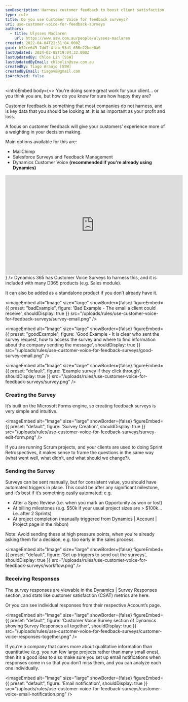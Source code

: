 ```yaml
---
seoDescription: Harness customer feedback to boost client satisfaction and optimize your business processes with Dynamics 365's Customer Voice Surveys.
type: rule
title: Do you use Customer Voice for feedback surveys?
uri: use-customer-voice-for-feedback-surveys
authors:
  - title: Ulysses Maclaren
    url: https://www.ssw.com.au/people/ulysses-maclaren
created: 2022-04-04T21:51:04.000Z
guid: b52ce649-7dd7-4fab-93d1-650e22bde0a6
lastUpdated: 2024-02-08T19:04:32.000Z
lastUpdatedBy: Chloe Lin [SSW]
lastUpdatedByEmail: chloelin@ssw.com.au
createdBy: Tiago Araújo [SSW]
createdByEmail: tiagov8@gmail.com
isArchived: false
---
```


<introEmbed
  body={<>
You're doing some great work for your client... or you think you are, but how do you know for sure how happy they are?

Customer feedback is something that most companies do not harness, and is key data that you should be looking at. It is as important as your profit and loss.

A focus on customer feedback will give your customers’ experience more of a weighting in your decision making.

Main options available for this are:

- MailChimp
- Salesforce Surveys and Feedback Management
- Dynamics Customer Voice **(recommended if you're already using Dynamics)**

<iframe width="560" height="315" src="https://www.youtube.com/embed/sbMReFrVYbs" title="YouTube video player" frameborder="0" allow="accelerometer; autoplay; clipboard-write; encrypted-media; gyroscope; picture-in-picture" allowfullscreen></iframe>
  </>}
/>
Dynamics 365 has Customer Voice Surveys to harness this, and it is included with many D365 products (e.g. Sales module).

It can also be added as a standalone product if you don’t already have it.

<imageEmbed
  alt="Image"
  size="large"
  showBorder={false}
  figureEmbed={{
    preset: "badExample",
    figure: 'Bad Example - The email a client could receive',
    shouldDisplay: true
  }}
  src="/uploads/rules/use-customer-voice-for-feedback-surveys/survey-email.png"
/>

<imageEmbed
  alt="Image"
  size="large"
  showBorder={false}
  figureEmbed={{
    preset: "goodExample",
    figure: 'Good Example - It is clear who sent the survey request, how to access the survey and where to find information about the company sending the message',
    shouldDisplay: true
  }}
  src="/uploads/rules/use-customer-voice-for-feedback-surveys/good-survey-email.png"
/>


<imageEmbed
  alt="Image"
  size="large"
  showBorder={false}
  figureEmbed={{
    preset: "default",
    figure: 'Example survey if they click through',
    shouldDisplay: true
  }}
  src="/uploads/rules/use-customer-voice-for-feedback-surveys/survey.png"
/>

### Creating the Survey

It’s built on the Microsoft Forms engine, so creating feedback surveys is very simple and intuitive.


<imageEmbed
  alt="Image"
  size="large"
  showBorder={false}
  figureEmbed={{
    preset: "default",
    figure: 'Survey Creation',
    shouldDisplay: true
  }}
  src="/uploads/rules/use-customer-voice-for-feedback-surveys/survey-edit-form.png"
/>

If you are running Scrum projects, and your clients are used to doing Sprint Retrospectives, it makes sense to frame the questions in the same way (what went well, what didn’t, and what should we change?).

### Sending the Survey

Surveys can be sent manually, but for consistent value, you should have automated triggers in place. This could be after any significant milestone, and it’s best if it’s something easily automated: e.g.

- After a Spec Review (i.e. when you mark an Opportunity as won or lost)
- At billing milestones (e.g. $50k if your usual project sizes are > $100k... i.e. after 2 Sprints)
- At project completion (manually triggered from Dynamics | Account | Project page in the ribbon)

Note: Avoid sending these at high pressure points, when you're already asking them for a decision, e.g. too early in the sales process.


<imageEmbed
  alt="Image"
  size="large"
  showBorder={false}
  figureEmbed={{
    preset: "default",
    figure: 'Set up triggers to send out the surveys',
    shouldDisplay: true
  }}
  src="/uploads/rules/use-customer-voice-for-feedback-surveys/workflow.png"
/>

### Receiving Responses

The survey responses are viewable in the Dynamics | Survey Responses section, and stats like customer satisfaction (CSAT) metrics are here.

Or you can see individual responses from their respective Account’s page.


<imageEmbed
  alt="Image"
  size="large"
  showBorder={false}
  figureEmbed={{
    preset: "default",
    figure: 'Customer Voice Survey section of Dynamics showing Survey Responses all together',
    shouldDisplay: true
  }}
  src="/uploads/rules/use-customer-voice-for-feedback-surveys/customer-voice-responses-together.png"
/>

If you’re a company that cares more about qualitative information than quantitative (e.g. you run few large projects rather than many small ones), then it’s a good idea to also make sure you set up email notifications when responses come in so that you don’t miss them, and you can analyze each one individually.


<imageEmbed
  alt="Image"
  size="large"
  showBorder={false}
  figureEmbed={{
    preset: "default",
    figure: 'Email notification',
    shouldDisplay: true
  }}
  src="/uploads/rules/use-customer-voice-for-feedback-surveys/customer-voice-email-notification.png"
/>
